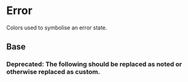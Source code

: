 
<Meta title="Theme/Palettes/Error" />

# Error

Colors used to symbolise an error state.

## Base

<ColorContainer className="paletteContainer">
  <ColorPalette className="docs">
    <ColorItem
      title="Border"
      subtitle="--salt-palette-error-border"
      colors={{
        "--salt-palette-error-border": "var(--salt-palette-error-border)",
      }}
    />
    <ColorItem
      title="Foreground"
      subtitle="--salt-palette-error-foreground-informative"
      colors={{
        "--salt-palette-error-foreground-decorative":
          "var(--salt-palette-error-foreground-decorative)",
        "--salt-palette-error-foreground-informative":
          "var(--salt-palette-error-foreground-informative)",
      }}
    />
    <ColorItem
      title="Background"
      subtitle="--salt-palette-error-background"
      colors={{
        "--salt-palette-error-background":
          "var(--salt-palette-error-background)",
      }}
    />
    <ColorItem
      title="Background (selected)"
      subtitle="--salt-palette-error-background-selected"
      colors={{
        "--salt-palette-error-background-selected":
          "var(--salt-palette-error-background-selected)",
      }}
    />
  </ColorPalette>
</ColorContainer>

### **Deprecated:** The following should be replaced as noted or otherwise replaced as custom.

<Canvas>
  <DocGrid withNotes>
    <ColorBlock
      colorVar="--salt-palette-error-background-emphasize"
      replacementToken="--salt-palette-error-background"
    />
    <ColorBlock
      colorVar="--salt-palette-error-foreground-disabled"
      replacementToken="#E32B16B3"
    />
    <ColorBlock
      colorVar="--salt-palette-error-border-disabled"
      replacementToken="#E32B1666"
    />
    <ColorBlock
      colorVar="--salt-palette-error-foreground"
      replacementToken="--salt-palette-error-foreground-decorative"
    />
  </DocGrid>
</Canvas>
